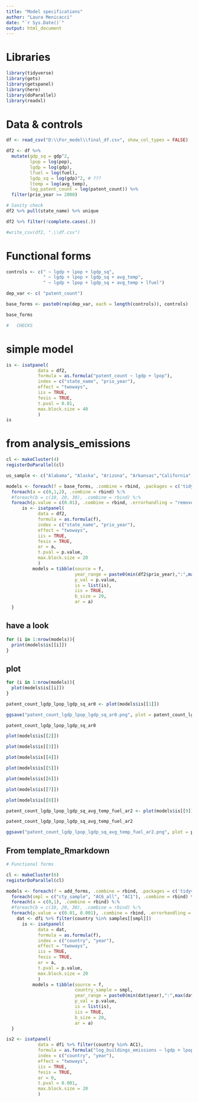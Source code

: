 ```yaml
---
title: "Model specifications"
author: "Laura Menicacci"
date: "`r Sys.Date()`"
output: html_document
---
```

# Libraries

```r
library(tidyverse)
library(gets)
library(getspanel)
library(here)
library(doParallel)
library(readxl)
```

# Data & controls 
```r

df <- read_csv("D:\\For_model\\final_df.csv", show_col_types = FALSE)

df2 <- df %>% 
  mutate(gdp_sq = gdp^2,
         lpop = log(pop),
         lgdp = log(gdp),
         lfuel = log(fuel),
         lgdp_sq = log(gdp)^2, # ???
         ltemp = log(avg_temp),
         log_patent_count = log(patent_count)) %>% 
  filter(prio_year >= 2000)

# Sanity check
df2 %>% pull(state_name) %>% unique 

df2 %>% filter(!complete.cases(.))

#write_csv(df2, ".\\df.csv")

```

# Functional forms
```r
controls <- c(" ~ lgdp + lpop + lgdp_sq", 
              " ~ lgdp + lpop + lgdp_sq + avg_temp", 
              " ~ lgdp + lpop + lgdp_sq + avg_temp + lfuel") 

dep_var <- c( "patent_count") 

base_forms <- paste0(rep(dep_var, each = length(controls)), controls)

base_forms
```

```r
#   CHECKS 
```


# simple model
```r
is <- isatpanel(
            data = df2,
            formula = as.formula("patent_count ~ lgdp + lpop"),
            index = c("state_name", "prio_year"),
            effect = "twoways",
            iis = TRUE,
            fesis = TRUE,
            t.pval = 0.01,
            max.block.size = 40
            )
is
```


# from analysis_emissions
```r
cl <- makeCluster(4)
registerDoParallel(cl)

us_sample <- c("Alabama", "Alaska", "Arizona", "Arkansas","California","Colorado","Connecticut", "Delaware", "Florida","Georgia","Idaho","Illinois","Indiana","Iowa","Kansas","Kentucky","Louisiana","Maine","Maryland","Massachusetts","Michigan","Minnesota","Mississippi","Missouri","Montana","Nebraska","Nevada","New Hampshire","New Jersey", "New York", "New Mexico", "North Carolina", "North Dakota","Ohio", "Oklahoma", "Oregon", "Pennsylvania", "Rhode Island", "South Carolina","South Dakota", "Tennessee", "Texas", "Utah", "Vermont", "Virginia", "Washington","West Virginia","Wisconsin","Wyoming", "District of Columbia", "Hawaii")

```

```r

models <- foreach(f = base_forms, .combine = rbind, .packages = c('tidyverse', 'getspanel')) %:%
  foreach(a = c(0,1,2), .combine = rbind) %:%
  #foreach(b = c(10, 20, 30), .combine = rbind) %:%
  foreach(p.value = c(0.01), .combine = rbind, .errorhandling = "remove") %dopar% {
      is <- isatpanel(
            data = df2,
            formula = as.formula(f),
            index = c("state_name", "prio_year"),
            effect = "twoways",
            iis = TRUE,
            fesis = TRUE,
            ar = a,
            t.pval = p.value,
            max.block.size = 20
            )
          models = tibble(source = f, 
                          year_range = paste0(min(df2$prio_year),":",max(df2$prio_year)), 
                          p_val = p.value, 
                          is = list(is),
                          iis = TRUE,
                          b_size = 20,
                          ar = a)
  }
```


## have a look
```r
for (i in 1:nrow(models)){
  print(models$is[[i]])
}

```


## plot
```r

for (i in 1:nrow(models)){
  plot(models$is[[i]])
}

patent_count_lgdp_lpop_lgdp_sq_ar0 <- plot(models$is[[1]])

ggsave("patent_count_lgdp_lpop_lgdp_sq_ar0.png", plot = patent_count_lgdp_lpop_lgdp_sq_ar0, device = "png", width = 10, height = 10)

patent_count_lgdp_lpop_lgdp_sq_ar0

plot(models$is[[2]])

plot(models$is[[3]])

plot(models$is[[4]])

plot(models$is[[5]])

plot(models$is[[6]])

plot(models$is[[7]])

plot(models$is[[8]])

patent_count_lgdp_lpop_lgdp_sq_avg_temp_fuel_ar2 <- plot(models$is[[9]])

patent_count_lgdp_lpop_lgdp_sq_avg_temp_fuel_ar2

ggsave("patent_count_lgdp_lpop_lgdp_sq_avg_temp_fuel_ar2.png", plot = patent_count_lgdp_lpop_lgdp_sq_avg_temp_fuel_ar2, device = "png", width = 10, height = 10)

```




## From template_Rmarkdown
```r

# Functional forms

cl <- makeCluster(6)
registerDoParallel(cl)

models <- foreach(f = add_forms, .combine = rbind, .packages = c('tidyverse', 'getspanel')) %:%
  foreach(smpl = c("cty_sample", "AC6_all", "AC1"), .combine = rbind) %:%
  foreach(a = c(0,1), .combine = rbind) %:%
  #foreach(b = c(10, 20, 30), .combine = rbind) %:%
  foreach(p.value = c(0.01, 0.001), .combine = rbind, .errorhandling = "remove") %dopar% {
    dat <- dfi %>% filter(country %in% samples[[smpl]])
      is <- isatpanel(
            data = dat,
            formula = as.formula(f),
            index = c("country", "year"),
            effect = "twoways",
            iis = TRUE,
            fesis = TRUE,
            ar = a,
            t.pval = p.value,
            max.block.size = 20
            )
          models = tibble(source = f, 
                          country_sample = smpl, 
                          year_range = paste0(min(dat$year),":",max(dat$year)), 
                          p_val = p.value, 
                          is = list(is),
                          iis = TRUE,
                          b_size = 20,
                          ar = a)
  }

is2 <- isatpanel(
            data = dfi %>% filter(country %in% AC1),
            formula = as.formula("log_buildings_emissions ~ lgdp + lpop + lgdp_sq + lhdd + lcdd"),
            index = c("country", "year"),
            effect = "twoways",
            iis = TRUE,
            fesis = TRUE,
            ar = 0,
            t.pval = 0.001,
            max.block.size = 20
            )


```


